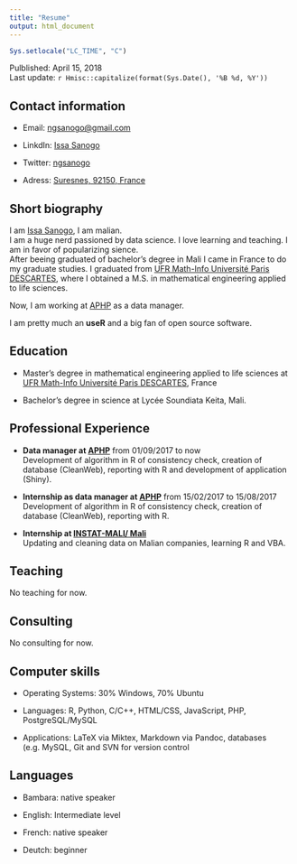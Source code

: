 ```yaml
---
title: "Resume"
output: html_document
---
```

```r
Sys.setlocale("LC_TIME", "C")
```

Pulblished: April 15, 2018  
Last update: `r Hmisc::capitalize(format(Sys.Date(), '%B %d, %Y'))`


## Contact information

+ Email: [ngsanogo@gmail.com](ngsanogo@gmail.com)

+ LinkdIn: [Issa Sanogo](https://www.linkedin.com/in/ngsanogo/)

+ Twitter: [ngsanogo](https://twitter.com/ngsanogo)

+ Adress: <a href= "https://www.google.fr/maps/place/92150+Suresnes/data=!4m2!3m1!1s0x47e664c5b40ecee7:0x1c0b82c6e1d88150?sa=X&ved=0ahUKEwjT_JDfjurZAhUP2qQKHSRCAgcQ8gEILTAA" target = "_blank">Suresnes, 92150, France</a>

## Short biography

I am [Issa Sanogo](https://www.ngsanogo.com/), I am malian.  
I am a huge nerd passioned by data science. I love learning and teaching. I am in favor of popularizing sience.  
After beeing graduated of bachelor's degree in Mali I came in France to do my graduate studies. I graduated from <a href= "http://www.mi.parisdescartes.fr/" target = "_blank">UFR Math-Info Université Paris DESCARTES</a>, where I obtained a M.S. in mathematical engineering applied to life sciences.

Now, I am working at <a href= "https://aphp.fr" target = "_blank">APHP</a> as a data manager.

I am pretty much an **useR** and a big fan of open source software.

## Education

+ Master's degree in mathematical engineering applied to life sciences at <a href= "http://www.mi.parisdescartes.fr/" target = "_blank">UFR Math-Info Université Paris DESCARTES</a>, France

+ Bachelor's degree in science at Lycée Soundiata Keita, Mali.

## Professional Experience

+ **Data manager at <a href= "https://aphp.fr" target = "_blank">APHP</a>** from 01/09/2017 to now  
Development of algorithm in R of consistency check, creation of database (CleanWeb), reporting with R and development of application (Shiny).

+ **Internship as data manager at <a href= "https://aphp.fr" target = "_blank">APHP</a>** from 15/02/2017 to 15/08/2017  
Development of algorithm in R of consistency check, creation of database (CleanWeb), reporting with R.

+ **Internship at <a href= "http://www.instat-mali.org/" target = "_blank">INSTAT-MALI/ Mali</a>**  
Updating and cleaning data on Malian companies, learning R and VBA.

## Teaching

No teaching for now.

## Consulting

No consulting for now.

## Computer skills

+ Operating Systems: 30% Windows, 70% Ubuntu

+ Languages: R, Python, C/C++, HTML/CSS, JavaScript, PHP, PostgreSQL/MySQL

+ Applications: LaTeX via Miktex, Markdown via Pandoc, databases (e.g. MySQL, Git and SVN for version control

## Languages

+ Bambara: native speaker

+ English: Intermediate level

+ French: native speaker

+ Deutch: beginner